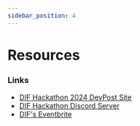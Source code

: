 ```yaml
---
sidebar_position: 4
---
```


# Resources

### Links

- [DIF Hackathon 2024 DevPost Site](https://difhackathon2024.devpost.com/)
- [DIF Hackathon Discord Server](https://discord.gg/WXPzWvBCjD)
- [DIF's Eventbrite](https://www.eventbrite.com/o/decentralized-identity-foundation-26691849135)
